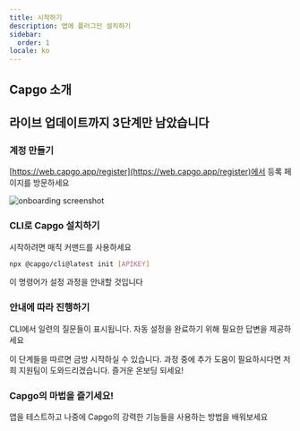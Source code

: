 ```yaml
---
title: 시작하기
description: 앱에 플러그인 설치하기
sidebar:
  order: 1
locale: ko
---
```



## Capgo 소개
<YouTube id="NzXXKoyhTIo" title="15분 안에 보는 Capgo" />

## 라이브 업데이트까지 3단계만 남았습니다

### 계정 만들기

[https://web.capgo.app/register](https://web.capgo.app/register)에서 등록 페이지를 방문하세요

![onboarding screenshot](/onboard.webp "onboarding screenshot")

### CLI로 Capgo 설치하기

시작하려면 매직 커맨드를 사용하세요

```bash
npx @capgo/cli@latest init [APIKEY]
```

이 명령어가 설정 과정을 안내할 것입니다

### 안내에 따라 진행하기

CLI에서 일련의 질문들이 표시됩니다. 자동 설정을 완료하기 위해 필요한 답변을 제공하세요

<Aside type="tip">
  이 단계들을 따르면 금방 시작하실 수 있습니다. 과정 중에 추가 도움이 필요하시다면 저희 지원팀이 도와드리겠습니다. 즐거운 온보딩 되세요!
</Aside>

### Capgo의 마법을 즐기세요!

앱을 테스트하고 나중에 Capgo의 강력한 기능들을 사용하는 방법을 배워보세요